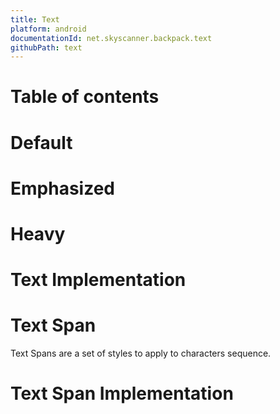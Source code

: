 ```yaml
---
title: Text
platform: android
documentationId: net.skyscanner.backpack.text
githubPath: text
---
```




# Table of contents

# Default

<AndroidComponentScreenshots
  lightMode="../../../../../backpack-android/docs/Text/screenshots/default.png"
  darkMode="../../../../../backpack-android/docs/Text/screenshots/default_dm.png"
  altText="Android default text" />

# Emphasized

<AndroidComponentScreenshots
  lightMode="../../../../../backpack-android/docs/Text/screenshots/emphasized.png"
  darkMode="../../../../../backpack-android/docs/Text/screenshots/emphasized_dm.png"
  altText="Android emphasized text" />

# Heavy

<AndroidComponentScreenshots
  lightMode="../../../../../backpack-android/docs/Text/screenshots/heavy.png"
  darkMode="../../../../../backpack-android/docs/Text/screenshots/heavy_dm.png"
  altText="Android heavy text" />

# Text Implementation

<Readme file={textReadme} />

# Text Span

Text Spans are a set of styles to apply to characters sequence.

<AndroidComponentScreenshots
  lightMode="../../../../../backpack-android/docs/TextSpans/screenshots/default.png"
  darkMode="../../../../../backpack-android/docs/TextSpans/screenshots/default_dm.png"
  altText="Android text spans" />

# Text Span Implementation

<Readme file={textSpanReadme} />
